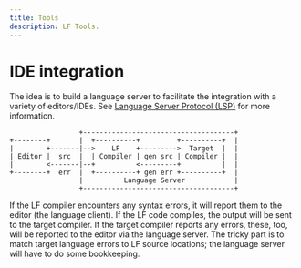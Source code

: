 ```yaml
---
title: Tools
description: LF Tools.
---
```


# IDE integration

The idea is to build a language server to facilitate the integration with a
variety of editors/IDEs. See
[Language Server Protocol (LSP)](https://langserver.org/) for more information.

```
                 +-------------------------------------+
+--------+       |  +----------+         +----------+  |
|        +-------|-->    LF    +--------->  Target  |  |
| Editor |  src  |  | Compiler | gen src | Compiler |  |
|        <-------|--+          <---------+          |  |
+--------+  err  |  +----------+ gen err +----------+  |
                 |          Language Server            |
                 +-------------------------------------+
```

If the LF compiler encounters any syntax errors, it will report them to the
editor (the language client). If the LF code compiles, the output will be sent
to the target compiler. If the target compiler reports any errors, these, too,
will be reported to the editor via the language server. The tricky part is to
match target language errors to LF source locations; the language server will
have to do some bookkeeping.
